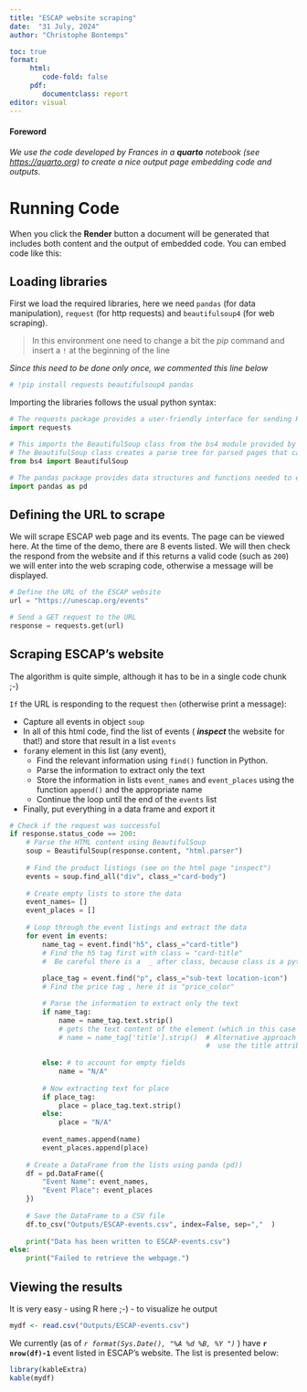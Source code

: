 ```yaml
---
title: "ESCAP website scraping"
date:  "31 July, 2024"
author: "Christophe Bontemps"

toc: true
format: 
     html:
        code-fold: false
     pdf:
        documentclass: report
editor: visual
---
```


#### Foreword

*We use the code developed by Frances in a **quarto** notebook (see <https://quarto.org>) to create a nice output page embedding code and outputs.*

# Running Code

When you click the **Render** button a document will be generated that includes both content and the output of embedded code. You can embed code like this:

## Loading libraries

First we load the required libraries, here we need `pandas` (for data manipulation), `request` (for http requests) and `beautifulsoup4` (for web scraping).

> In this environment one need to change a bit the *pip* command and insert a `!` at the beginning of the line

*Since this need to be done only once, we commented this line below*

```python
# !pip install requests beautifulsoup4 pandas
```

Importing the libraries follows the usual python syntax:

```python
# The requests package provides a user-friendly interface for sending HTTP requests
import requests 

# This imports the BeautifulSoup class from the bs4 module provided by the installed package beautifulsoup4
# The BeautifulSoup class creates a parse tree for parsed pages that can be used to extract data from HTML
from bs4 import BeautifulSoup 

# The pandas package provides data structures and functions needed to efficiently manipulate large datasets
import pandas as pd 

```

## Defining the URL to scrape

We will scrape ESCAP web page and its events. The page can be viewed here. At the time of the demo, there are 8 events listed. We will then check the respond from the website and if this returns a valid code (such as `200`) we will enter into the web scraping code, otherwise a message will be displayed.

```python
# Define the URL of the ESCAP website
url = "https://unescap.org/events"

# Send a GET request to the URL
response = requests.get(url)
```

## Scraping ESCAP's website

The algorithm is quite simple, although it has to be in a single code chunk ;-)

`If` the URL is responding to the request `then` (otherwise print a message):

-   Capture all events in object `soup`
-   In all of this html code, find the list of events ( ***inspect*** the website for that!) and store that result in a list `events`
-   `for`any element in this list (any event),
    -   Find the relevant information using `find()` function in Python.
    -   Parse the information to extract only the text
    -   Store the information in lists `event_names` and `event_places` using the function `append()` and the appropriate name
    -   Continue the loop until the end of the `events` list
-   Finally, put everything in a data frame and export it

```python

# Check if the request was successful
if response.status_code == 200:
    # Parse the HTML content using BeautifulSoup
    soup = BeautifulSoup(response.content, "html.parser")
    
    # Find the product listings (see on the html page "inspect")
    events = soup.find_all("div", class_="card-body")
    
    # Create empty lists to store the data
    event_names= []
    event_places = []
    
    # Loop through the event listings and extract the data
    for event in events:
        name_tag = event.find("h5", class_="card-title")   
        # Find the h5 tag first with class = "card-title" 
        #  Be careful there is a  _ after class, because class is a python reverved word 
        
        place_tag = event.find("p", class_="sub-text location-icon")  
        # Find the price tag , here it is "price_color" 

        # Parse the information to extract only the text 
        if name_tag:
            name = name_tag.text.strip()  
            # gets the text content of the element (which in this case can be cut off with '...')
            # name = name_tag['title'].strip()  # Alternative approach
                                                #  use the title attribute to get the FULL title from the href
            
        else: # to account for empty fields
            name = "N/A"
            
        # Now extracting text for place
        if place_tag:
            place = place_tag.text.strip()
        else:
            place = "N/A" 
        
        event_names.append(name)
        event_places.append(place)
    
    # Create a DataFrame from the lists using panda (pd))
    df = pd.DataFrame({
        "Event Name": event_names,
        "Event Place": event_places
    })
    
    # Save the DataFrame to a CSV file
    df.to_csv("Outputs/ESCAP-events.csv", index=False, sep=","  )
    
    print("Data has been written to ESCAP-events.csv")
else:
    print("Failed to retrieve the webpage.")
```

## Viewing the results

It is very easy - using R here ;-) - to visualize he output

```r
mydf <- read.csv("Outputs/ESCAP-events.csv")
```

We currently (as of *`r format(Sys.Date(), "%A %d %B, %Y ")`* ) have **`r nrow(df)-1`** event listed in ESCAP's website. The list is presented below:

```r
library(kableExtra)
kable(mydf)
```
